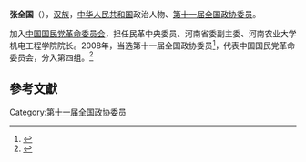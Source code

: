 '''张全国'''（{{bd|1958年||}}），[[汉族|汉族]]，[[中华人民共和国|中华人民共和国]]政治人物、[[第十一届全国政协委员|第十一届全国政协委员]]。

加入[[中国国民党革命委员会|中国国民党革命委员会]]，担任民革中央委员、河南省委副主委、河南农业大学机电工程学院院长。2008年，当选第十一届全国政协委员<ref>{{cite news|title=第十一届全国政协委员名单|url=http://www.indaa.com.cn/zt/2009qglh/zxzs/200903/t20090303_127573.html|accessdate=2013-04-09|newspaper=新华社北京1月25日电 中国人民政治协商会议第十一届全国委员会委员名单(共2237人，2008年1月25日政协第十届全国委员会常务委员会第二十次会议通过)|date=2008年1月25日|deadurl=yes|archiveurl=https://web.archive.org/web/20130928014403/http://www.indaa.com.cn/zt/2009qglh/zxzs/200903/t20090303_127573.html|archivedate=2013年9月28日|df=}}</ref>，代表中国国民党革命委员会，分入第四组。<ref>{{cite news|title=全国政协信息-张全国|url=http://www.cppcc.gov.cn/CMS/wylibary/showJcwyxtInfoWylibary.action?tabJcwyxt.guid=11W0001260&wytype=wjwy|accessdate=2013-04-11|newspaper=全国政协委员会|archive-date=2019-07-31|archive-url=https://web.archive.org/web/20190731190639/http://www.cppcc.gov.cn/CMS/wylibary/showJcwyxtInfoWylibary.action?tabJcwyxt.guid=11W0001260&wytype=wjwy}}</ref>

==參考文獻==
{{reflist}}
{{中国政治人物小作品}}

[[Category:第十一届全国政协委员|Category:第十一届全国政协委员]]